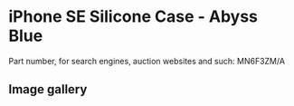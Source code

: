 
# iPhone SE Silicone Case - Abyss Blue

Part number, for search engines, auction websites and such: MN6F3ZM/A

## Image gallery

<div style={{ width: "768px" }}>
  <GalleryComponent
    images={[
      {
        original: "/everysource/MN6F3.webp",
        thumbnail: "/everypreview/MN6F3.webp",
      },
      {
        original: "/everysource/MN6F3_AV1.webp",
        thumbnail: "/everypreview/MN6F3_AV1.webp",
      },
      {
        original: "/everysource/MN6F3_AV2.webp",
        thumbnail: "/everypreview/MN6F3_AV2.webp",
      },
      {
        original: "/everysource/MN6F3_AV3.webp",
        thumbnail: "/everypreview/MN6F3_AV3.webp",
      },
      {
        original: "/everysource/MN6F3_AV4.webp",
        thumbnail: "/everypreview/MN6F3_AV4.webp",
      }
    ]}
  />
</div>